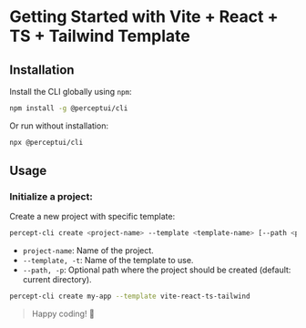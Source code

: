 # Getting Started with Vite + React + TS + Tailwind Template

## Installation

Install the CLI globally using `npm`:

```bash copy
npm install -g @perceptui/cli
```

Or run without installation:

```bash copy
npx @perceptui/cli
```

## Usage

### **Initialize a project:**
   Create a new project with specific template:

```bash
percept-cli create <project-name> --template <template-name> [--path <path>]
```

- `project-name`: Name of the project.
- `--template, -t`: Name of the template to use.
- `--path, -p`: Optional path where the project should be created (default: current directory).

```bash copy
percept-cli create my-app --template vite-react-ts-tailwind
```

> Happy coding! 🚀